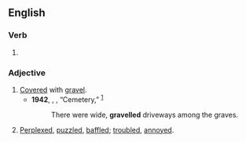 ==English==

===Verb===
{{head|en|verb form}}

# {{en-past of|gravel}}

===Adjective===
{{head|en|adjective}}

# [[covered|Covered]] with [[gravel]].
#* '''1942''', {{w|Emily Carr}}, ''{{w|The Book of Small}}'', “Cemetery,” <sup>[http://www.gutenberg.net.au/ebooks04/0400201.txt]</sup>
#*: There were wide, '''gravelled''' driveways among the graves.
# [[perplexed|Perplexed]], [[puzzled]], [[baffled]]; [[troubled]], [[annoyed]].
